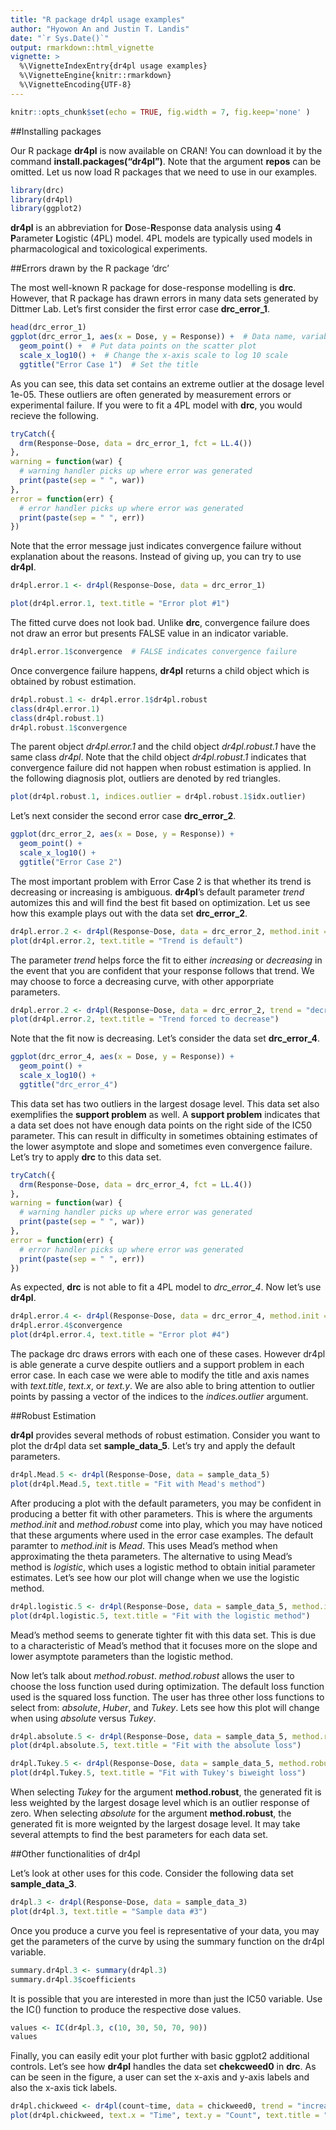 ```yaml
---
title: "R package dr4pl usage examples"
author: "Hyowon An and Justin T. Landis"
date: "`r Sys.Date()`"
output: rmarkdown::html_vignette
vignette: >
  %\VignetteIndexEntry{dr4pl usage examples}
  %\VignetteEngine{knitr::rmarkdown}
  %\VignetteEncoding{UTF-8}
---
```


```r
knitr::opts_chunk$set(echo = TRUE, fig.width = 7, fig.keep='none' )
```

##Installing packages

Our R package **dr4pl** is now available on CRAN! You can download it by the command **install.packages("dr4pl")**. Note that the argument **repos** can be omitted. Let us now load R packages that we need to use in our examples.

```r
library(drc)
library(dr4pl)
library(ggplot2)
```

**dr4pl** is an abbreviation for **D**ose-**R**esponse data analysis using **4** **P**arameter **L**ogistic (4PL) model. 4PL models are typically used models in pharmacological and toxicological experiments.

##Errors drawn by the R package 'drc'

The most well-known R package for dose-response modelling is **drc**. However, that R package has drawn errors in many data sets generated by Dittmer Lab. Let's first consider the first error case **drc_error_1**.

```r
head(drc_error_1)
ggplot(drc_error_1, aes(x = Dose, y = Response)) +  # Data name, variable names
  geom_point() +  # Put data points on the scatter plot
  scale_x_log10() +  # Change the x-axis scale to log 10 scale
  ggtitle("Error Case 1")  # Set the title
```

As you can see, this data set contains an extreme outlier at the dosage level 1e-05. These outliers are often generated by measurement errors or experimental failure. If you were to fit a 4PL model with **drc**, you would recieve the following.

```r
tryCatch({
  drm(Response~Dose, data = drc_error_1, fct = LL.4())
},
warning = function(war) {
  # warning handler picks up where error was generated
  print(paste(sep = " ", war))
},
error = function(err) {
  # error handler picks up where error was generated
  print(paste(sep = " ", err))
})
```

Note that the error message just indicates convergence failure without explanation about the reasons. Instead of giving up, you can try to use **dr4pl**.

```r
dr4pl.error.1 <- dr4pl(Response~Dose, data = drc_error_1)

plot(dr4pl.error.1, text.title = "Error plot #1")
```

The fitted curve does not look bad. Unlike **drc**, convergence failure does not draw an error but presents FALSE value in an indicator variable.

```r
dr4pl.error.1$convergence  # FALSE indicates convergence failure
```

Once convergence failure happens, **dr4pl** returns a child object which is obtained by robust estimation.

```r
dr4pl.robust.1 <- dr4pl.error.1$dr4pl.robust
class(dr4pl.error.1)
class(dr4pl.robust.1)
dr4pl.robust.1$convergence
```

The parent object *dr4pl.error.1* and the child object *dr4pl.robust.1* have the same class *dr4pl*. Note that the child object *dr4pl.robust.1* indicates that convergence failure did not happen when robust estimation is applied. In the following diagnosis plot, outliers are denoted by red triangles.

```r
plot(dr4pl.robust.1, indices.outlier = dr4pl.robust.1$idx.outlier)
```

Let's next consider the second error case **drc_error_2**.

```r
ggplot(drc_error_2, aes(x = Dose, y = Response)) +
  geom_point() +
  scale_x_log10() +
  ggtitle("Error Case 2")
```

The most important problem with Error Case 2 is that whether its trend is decreasing or increasing is ambiguous. **dr4pl**'s default parameter *trend* automizes this and will find the best fit based on optimization. Let us see how this example plays out with the data set **drc_error_2**.

```r
dr4pl.error.2 <- dr4pl(Response~Dose, data = drc_error_2, method.init = "logistic")
plot(dr4pl.error.2, text.title = "Trend is default")
```

The parameter *trend* helps force the fit to either *increasing* or *decreasing* in the event that you are confident that your response follows that trend. We may choose to force a decreasing curve, with other apporpriate parameters.

```r
dr4pl.error.2 <- dr4pl(Response~Dose, data = drc_error_2, trend = "decreasing", method.init = "logistic", method.robust = "absolute")
plot(dr4pl.error.2, text.title = "Trend forced to decrease")
```

Note that the fit now is decreasing. Let's consider the data set **drc_error_4**.

```r
ggplot(drc_error_4, aes(x = Dose, y = Response)) +
  geom_point() +
  scale_x_log10() +
  ggtitle("drc_error_4")
```

This data set has two outliers in the largest dosage level. This data set also exemplifies the **support problem** as well. A **support problem** indicates that a data set does not have enough data points on the right side of the IC50 parameter. This can result in difficulty in sometimes obtaining estimates of the lower asymptote and slope and sometimes even convergence failure. Let's try to apply **drc** to this data set.

```r
tryCatch({
  drm(Response~Dose, data = drc_error_4, fct = LL.4())
},
warning = function(war) {
  # warning handler picks up where error was generated
  print(paste(sep = " ", war))
},
error = function(err) {
  # error handler picks up where error was generated
  print(paste(sep = " ", err))
})
```

As expected, **drc** is not able to fit a 4PL model to *drc_error_4*. Now let's use **dr4pl**.

```r
dr4pl.error.4 <- dr4pl(Response~Dose, data = drc_error_4, method.init = "logistic")
dr4pl.error.4$convergence
plot(dr4pl.error.4, text.title = "Error plot #4")
```

The package drc draws errors with each one of these cases. However dr4pl is able generate a curve despite outliers and a support problem in each error case. In each case we were able to modify the title and axis names with *text.title*, *text.x*, or *text.y*. We are also able to bring attention to outlier points by passing a vector of the indices to the *indices.outlier* argument.

##Robust Estimation

**dr4pl** provides several methods of robust estimation. Consider you want to plot the dr4pl data set **sample_data_5**. Let's try and apply the default parameters.

```r
dr4pl.Mead.5 <- dr4pl(Response~Dose, data = sample_data_5)
plot(dr4pl.Mead.5, text.title = "Fit with Mead's method")
```

After producing a plot with the default parameters, you may be confident in producing a better fit with other parameters. This is where the arguments *method.init* and *method.robust* come into play, which you may have noticed that these arguments where used in the error case examples. The default paramter to *method.init* is *Mead*. This uses Mead's method when approximating the theta parameters. The alternative to using Mead's method is *logistic*, which uses a logistic method to obtain initial parameter estimates. Let's see how our plot will change when we use the logistic method.

```r
dr4pl.logistic.5 <- dr4pl(Response~Dose, data = sample_data_5, method.init = "logistic")
plot(dr4pl.logistic.5, text.title = "Fit with the logistic method")
```

Mead's method seems to generate tighter fit with this data set. This is due to a characteristic of Mead's method that it focuses more on the slope and lower asymptote parameters than the logistic method.

Now let's talk about *method.robust*. *method.robust* allows the user to choose the loss function used during optimization. The default loss function used is the squared loss function. The user has three other loss functions to select from: *absolute*, *Huber*, and *Tukey*. Lets see how this plot will change when using *absolute* versus *Tukey*.

```r
dr4pl.absolute.5 <- dr4pl(Response~Dose, data = sample_data_5, method.robust = "absolute")
plot(dr4pl.absolute.5, text.title = "Fit with the absolute loss")

dr4pl.Tukey.5 <- dr4pl(Response~Dose, data = sample_data_5, method.robust = "Tukey")
plot(dr4pl.Tukey.5, text.title = "Fit with Tukey's biweight loss")
```

When selecting *Tukey* for the argument **method.robust**, the generated fit is less weighted by the largest dosage level which is an outlier response of zero. When selecting *absolute* for the argument **method.robust**, the generated fit is more weignted by the largest dosage level. It may take several attempts to find the best parameters for each data set. 

##Other functionalities of dr4pl

Let's look at other uses for this code. Consider the following data set **sample_data_3**.

```r
dr4pl.3 <- dr4pl(Response~Dose, data = sample_data_3)
plot(dr4pl.3, text.title = "Sample data #3")
```

Once you produce a curve you feel is representative of your data, you may get the parameters of the curve by using the summary function on the dr4pl variable.

```r
summary.dr4pl.3 <- summary(dr4pl.3)
summary.dr4pl.3$coefficients
```

It is possible that you are interested in more than just the IC50 variable. Use the IC() function to produce the respective dose values. 

```r
values <- IC(dr4pl.3, c(10, 30, 50, 70, 90))
values
```

Finally, you can easily edit your plot further with basic ggplot2 additional controls. Let's see how **dr4pl** handles the data set **chekcweed0** in **drc**. As can be seen in the figure, a user can set the x-axis and y-axis labels and also the x-axis tick labels.

```r
dr4pl.chickweed <- dr4pl(count~time, data = chickweed0, trend = "increasing")
plot(dr4pl.chickweed, text.x = "Time", text.y = "Count", text.title = "Dataset chickweed0", breaks.x = c(25, 100, 175, 250))
```